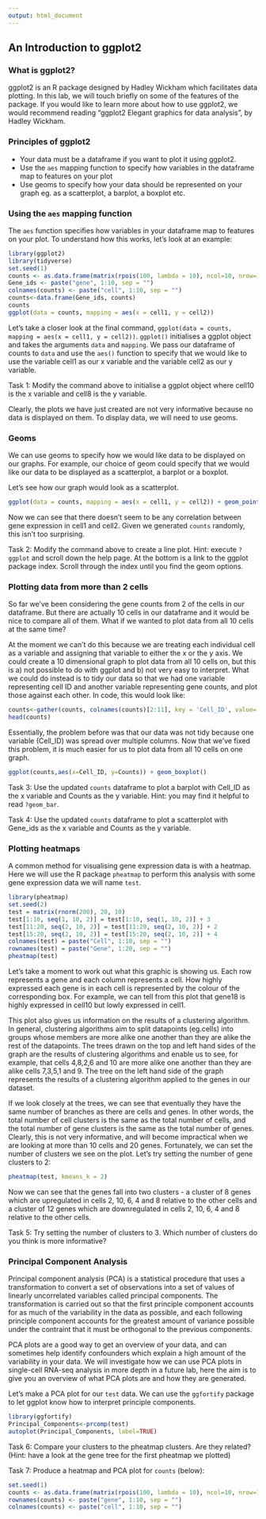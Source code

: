 ```yaml
---
output: html_document
---
```


## An Introduction to ggplot2

### What is ggplot2?

ggplot2 is an R package designed by Hadley Wickham which facilitates data plotting. In this lab, we will touch briefly on some of the features of the package. If you would like to learn more about how to use ggplot2, we would recommend reading "ggplot2 Elegant graphics for data analysis", by Hadley Wickham.


### Principles of ggplot2

* Your data must be a dataframe if you want to plot it using ggplot2. 
* Use the `aes` mapping function to specify how variables in the dataframe map to features on your plot
* Use geoms to specify how your data should be represented on your graph eg. as a scatterplot, a barplot, a boxplot etc.

### Using the `aes` mapping function

The `aes` function specifies how variables in your dataframe map to features on your plot. To understand how this works, let's look at an example:

```R
library(ggplot2)
library(tidyverse)
set.seed(1)
counts <- as.data.frame(matrix(rpois(100, lambda = 10), ncol=10, nrow=10))
Gene_ids <- paste("gene", 1:10, sep = "")
colnames(counts) <- paste("cell", 1:10, sep = "")
counts<-data.frame(Gene_ids, counts)
counts
ggplot(data = counts, mapping = aes(x = cell1, y = cell2))
```

Let's take a closer look at the final command, `ggplot(data = counts, mapping = aes(x = cell1, y = cell2))`. `ggplot()` initialises a ggplot object and takes the arguments `data` and `mapping`. We pass our dataframe of counts to `data` and use the `aes()` function to specify that we would like to use the variable cell1 as our x variable and the variable cell2 as our y variable.

Task 1: Modify the command above to initialise a ggplot object where cell10 is the x variable and cell8 is the y variable.

Clearly, the plots we have just created are not very informative because no data is displayed on them. To display data, we will need to use geoms.

### Geoms

We can use geoms to specify how we would like data to be displayed on our graphs. For example, our choice of geom could specify that we would like our data to be displayed as a scatterplot, a barplot or a boxplot.

Let's see how our graph would look as a scatterplot.

```R
ggplot(data = counts, mapping = aes(x = cell1, y = cell2)) + geom_point()
```

Now we can see that there doesn't seem to be any correlation between gene expression in cell1 and cell2. Given we generated `counts` randomly, this isn't too surprising.

Task 2: Modify the command above to create a line plot. Hint: execute `?ggplot` and scroll down the help page. At the bottom is a link to the ggplot package index. Scroll through the index until you find the geom options.

### Plotting data from more than 2 cells

So far we've been considering the gene counts from 2 of the cells in our dataframe. But there are actually 10 cells in our dataframe and it would be nice to compare all of them. What if we wanted to plot data from all 10 cells at the same time?

At the moment we can't do this because we are treating each individual cell as a variable and assigning that variable to either the x or the y axis. We could create a 10 dimensional graph to plot data from all 10 cells on, but this is a) not possible to do with ggplot and b) not very easy to interpret. What we could do instead is to tidy our data so that we had one variable representing cell ID and another variable representing gene counts, and plot those against each other. In code, this would look like:

```R
counts<-gather(counts, colnames(counts)[2:11], key = 'Cell_ID', value='Counts')
head(counts)
```

Essentially, the problem before was that our data was not tidy because one variable (Cell_ID) was spread over multiple columns. Now that we've fixed this problem, it is much easier for us to plot data from all 10 cells on one graph.

```R
ggplot(counts,aes(x=Cell_ID, y=Counts)) + geom_boxplot()
```

Task 3: Use the updated `counts` dataframe to plot a barplot with Cell_ID as the x variable and Counts as the y variable. Hint: you may find it helpful to read `?geom_bar`.

Task 4: Use the updated `counts` dataframe to plot a scatterplot with Gene_ids as the x variable and Counts as the y variable.

### Plotting heatmaps

A common method for visualising gene expression data is with a heatmap. Here we will use the R package `pheatmap` to perform this analysis with some gene expression data we will name `test`.

```R
library(pheatmap)
set.seed(2)
test = matrix(rnorm(200), 20, 10)
test[1:10, seq(1, 10, 2)] = test[1:10, seq(1, 10, 2)] + 3
test[11:20, seq(2, 10, 2)] = test[11:20, seq(2, 10, 2)] + 2
test[15:20, seq(2, 10, 2)] = test[15:20, seq(2, 10, 2)] + 4
colnames(test) = paste("Cell", 1:10, sep = "")
rownames(test) = paste("Gene", 1:20, sep = "")
pheatmap(test)
```

Let's take a moment to work out what this graphic is showing us. Each row represents a gene and each column represents a cell. How highly expressed each gene is in each cell is represented by the colour of the corresponding box. For example, we can tell from this plot that gene18 is highly expressed in cell10 but lowly expressed in cell1.

This plot also gives us information on the results of a clustering algorithm. In general, clustering algorithms aim to split datapoints (eg.cells) into groups whose members are more alike one another than they are alike the rest of the datapoints. The trees drawn on the top and left hand sides of the graph are the results of clustering algorithms and enable us to see, for example, that cells 4,8,2,6 and 10 are more alike one another than they are alike cells 7,3,5,1 and 9. The tree on the left hand side of the graph represents the results of a clustering algorithm applied to the genes in our dataset.

If we look closely at the trees, we can see that eventually they have the same number of branches as there are cells and genes. In other words, the total number of cell clusters is the same as the total number of cells, and the total number of gene clusters is the same as the total number of genes. Clearly, this is not very informative, and will become impractical when we are looking at more than 10 cells and 20 genes. Fortunately, we can set the number of clusters we see on the plot. Let's try setting the number of gene clusters to 2:

```R
pheatmap(test, kmeans_k = 2)
```

Now we can see that the genes fall into two clusters - a cluster of 8 genes which are upregulated in cells 2, 10, 6, 4 and 8 relative to the other cells and a cluster of 12 genes which are downregulated in cells 2, 10, 6, 4 and 8 relative to the other cells.

Task 5: Try setting the number of clusters to 3. Which number of clusters do you think is more informative?

### Principal Component Analysis

Principal component analysis (PCA) is a statistical procedure that uses a transformation to convert a set of observations into a set of values of linearly uncorrelated variables called principal components. The transformation is carried out so that the first principle component accounts for as much of the variability in the data as possible, and each following principle component accounts for the greatest amount of variance possible under the contraint that it must be orthogonal to the previous components.

PCA plots are a good way to get an overview of your data, and can sometimes help identify confounders which explain a high amount of the variability in your data. We will investigate how we can use PCA plots in single-cell RNA-seq analysis in more depth in a future lab, here the aim is to give you an overview of what PCA plots are and how they are generated.

Let's make a PCA plot for our `test` data. We can use the  `ggfortify` package to let ggplot know how to interpret principle components.

```R
library(ggfortify)
Principal_Components<-prcomp(test)
autoplot(Principal_Components, label=TRUE)
```

Task 6: Compare your clusters to the pheatmap clusters. Are they related? (Hint: have a look at the gene tree for the first pheatmap we plotted)

Task 7: Produce a heatmap and PCA plot for `counts` (below):

```R
set.seed(1)
counts <- as.data.frame(matrix(rpois(100, lambda = 10), ncol=10, nrow=10))
rownames(counts) <- paste("gene", 1:10, sep = "")
colnames(counts) <- paste("cell", 1:10, sep = "")
```
